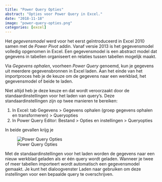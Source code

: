 ```yaml
---
title: "Power Query Opties"
abstract: "Opties voor Power Query in Excel."
date: "2018-11-18"
image: "power-query-opties.png"
categories: [excel]
---
```


Het *gegevensmodel* werd voor het eerst geïntroduceerd in Excel 2010 samen met de *Power Pivot* addin. Vanaf versie 2013 is het gegevensmodel volledig opgenomen in Excel. Een gegevensmodel is een abstract model dat gegevens in tabellen organiseert en relaties tussen tabellen mogelijk maakt.

Via *Gegevens ophalen*, voorheen *Power Query* genoemd, kun je gegevens uit meerdere gegevensbronnen in Excel laden. Aan het einde van het importproces heb je de keuze om de gegevens naar een werkblad, het gegevensmodel of beide te laden.

Niet altijd heb je deze keuze en dat wordt veroorzaakt door de standaardinstellingen voor het laden van query's. Deze standaardinstellingen zijn op twee manieren te bereiken:

1.  In Excel: tab Gegevens \> Gegevens ophalen (groep gegevens ophalen en transformeren) \> Queryopties
2.  In Power Query Editor: Bestand \> Opties en instellingen \> Queryopties

In beide gevallen krijg je

![Power Query Opties](power-query-opties.png)

Met de standaardinstellingen voor het laden worden de gegevens naar een nieuw werkblad geladen als er één query wordt geladen. Wanneer je twee of meer tabellen importeert wordt automatisch een gegevensmodel gemaakt. Je kunt het dialoogvenster Laden naar gebruiken om deze instellingen voor een bepaalde query te overschrijven.

